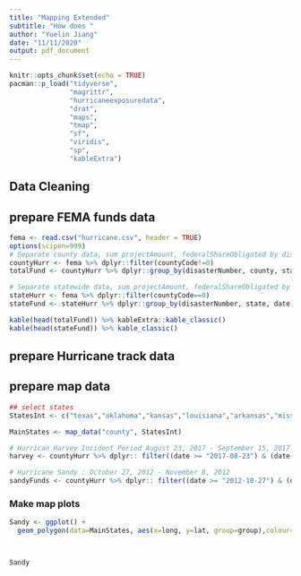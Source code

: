 ```yaml
---
title: "Mapping Extended"
subtitle: "How does "
author: "Yuelin Jiang"
date: "11/11/2020"
output: pdf_document
---
```


```r
knitr::opts_chunk$set(echo = TRUE)
pacman::p_load("tidyverse",
               "magrittr",
               "hurricaneexposuredata",
               "drat",
               "maps",
               "tmap",
               "sf",
               "viridis",
               "sp",
               "kableExtra")
```

## Data Cleaning

## prepare FEMA funds data
```r

fema <- read.csv("hurricane.csv", header = TRUE)
options(scipen=999)
# Separate county data, sum projectAmount, federalShareObligated by disaster and county
countyHurr <- fema %>% dplyr::filter(countyCode!=0)
totalFund <- countyHurr %>% dplyr::group_by(disasterNumber, county, state, date) %>% dplyr::select(projectAmount, federalShareObligated, totalObligated) %>% summarise_each(funs(sum)) 

# Separate statewide data, sum projectAmount, federalShareObligated by disaster and state
stateHurr <- fema %>% dplyr::filter(countyCode==0)
stateFund <- stateHurr %>% dplyr::group_by(disasterNumber, state, date) %>% dplyr::select(projectAmount, federalShareObligated, totalObligated) %>% summarise_each(funs(sum)) 


```


```r
kable(head(totalFund)) %>% kableExtra::kable_classic()
kable(head(stateFund)) %>% kable_classic()
```

## prepare Hurricane track data


## prepare map data
```r
## select states 
StatesInt <- c("texas","oklahoma","kansas","louisiana","arkansas","missouri","iowa","wisconsin","michigan","illinois","indiana","ohio","kentucky","tennessee","alabama","mississippi","florida","georgia","south carolina","north carolina","virginia","west virginia","maryland","delaware","pennsylvania","new jersey","new york","connecticut","rhode island","massachusetts","vermont","new hampshire","maine")

MainStates <- map_data("county", StatesInt)

# Hurrican Harvey Incident Period August 23, 2017 - September 15, 2017
harvey <- countyHurr %>% dplyr:: filter((date >= "2017-08-23") & (date <= "2017-09-15"))

# Hurricane Sandy : October 27, 2012 - November 8, 2012
sandyFunds <- countyHurr %>% dplyr:: filter((date >= "2012-10-27") & (date <= "2012-11-08"))
```

### Make map plots
```r
Sandy <- ggplot() + 
  geom_polygon(data=MainStates, aes(x=long, y=lat, group=group),colour="black",fill="white")



Sandy
```


